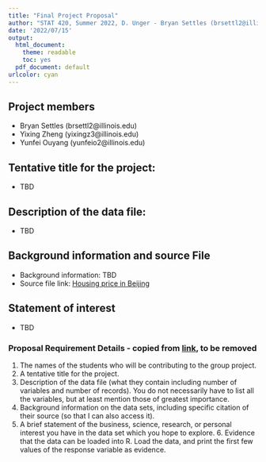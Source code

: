 ```yaml
---
title: "Final Project Proposal"
author: "STAT 420, Summer 2022, D. Unger - Bryan Settles (brsettl2@illinois.edu), Yixing Zheng (yixingz3@illinois.edu), Yunfei Ouyang (yunfeio2@illinois.edu)"
date: '2022/07/15'
output:
  html_document: 
    theme: readable
    toc: yes
  pdf_document: default
urlcolor: cyan
---
```


## Project members
- Bryan Settles (brsettl2@illinois.edu)
- Yixing Zheng (yixingz3@illinois.edu)
- Yunfei Ouyang (yunfeio2@illinois.edu)

## Tentative title for the project:
- TBD

## Description of the data file:
- TBD

## Background information and source File
- Background information: TBD
- Source file link: [Housing price in Beijing](https://www.kaggle.com/datasets/ruiqurm/lianjia)

## Statement of interest
- TBD

### Proposal Requirement Details - copied from [link](https://d18ky98rnyall9.cloudfront.net/IAZ-yE1WQPWGfshNVoD1SQ_9a94df6ec90a4643aad57503dfa2a4f1_data-project-su22.html?Expires=1657670400&Signature=VMojb1hefG77MgFJs0RoNvLgYMImCXkRnEibC8TN05Rk6Kysbry1S-cXv7aFPneyLSL8CkzbS7mhbLseD6kaT5EZazkB1WuNehHztKeEV4WjZPACug~LoGMtD9x0TJ3rXmtBpNvAbkVIROeLa4-DiYubaihW3RZzdeMF3L11ghs_&Key-Pair-Id=APKAJLTNE6QMUY6HBC5A), to be removed
1. The names of the students who will be contributing to the group project.
2. A tentative title for the project.
3. Description of the data file (what they contain including number of variables and number of records). You do not necessarily have to list all the variables, but at least mention those of greatest importance.
4. Background information on the data sets, including specific citation of their source (so that I can also access it).
5. A brief statement of the business, science, research, or personal interest you have in the data set which you hope to explore. 6. Evidence that the data can be loaded into R. Load the data, and print the first few values of the response variable as evidence.
